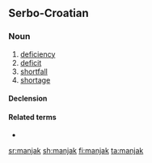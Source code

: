 ==Serbo-Croatian==

===Noun===
{{sh-noun|g=m|head=mánjak}}

# [[deficiency]]
# [[deficit]]
# [[shortfall]]
# [[shortage]]

====Declension====
{{sh-decl-noun
|manjak|manjci
|mánjak|mȃnjākā
|manjku|manjcima
|manjak|manjke
|manjku|manjci
|manjku|manjcima
|manjkom|manjcima
}}

====Related terms====
* {{l|sh|mȃl}}

[[sr:manjak]]
[[sh:manjak]]
[[fi:manjak]]
[[ta:manjak]]